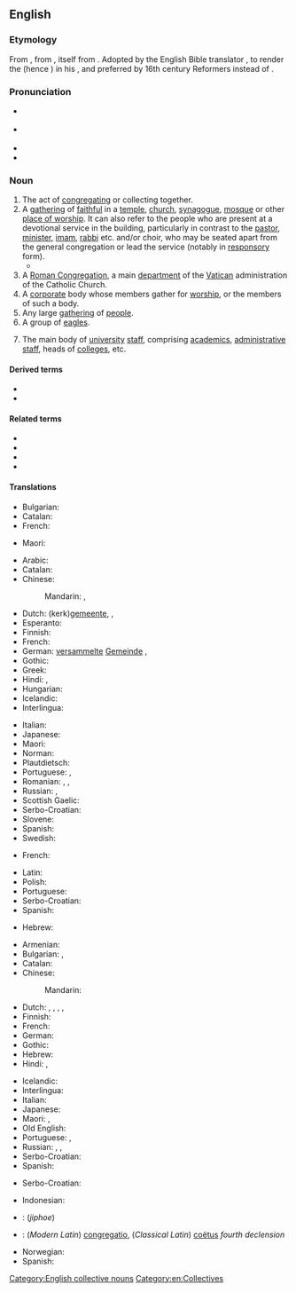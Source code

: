 {{also|congrégation|congrégâtion}}
==English==

===Etymology===
From {{der|en|fro|congregacion}}, from {{der|en|la|congregātiō}}, itself from {{m|la|congregō||to herd into a flock}}. Adopted {{c.|1340}} by the English Bible translator {{w|William Tyndale}}, to render the {{cog|grc|ἐκκλησία||those called together, (popular) meeting}} (hence {{cog|la|ecclēsia}}) in his {{w|New Testament}}, and preferred by 16th century Reformers instead of {{l|en|church}}.

===Pronunciation===
* {{a|RP}} {{IPA|en|/ˌkɒŋɡɹɪˈɡeɪʃən/}}
* {{a|GA}} {{IPA|en|/ˌkɑŋɡɹəˈɡeɪʃən/}}
* {{rhymes|en|eɪʃən}}
* {{hyph|en|con|gre|ga|tion}}

===Noun===
{{en-noun|~}}

# The act of [[congregate|congregating]] or collecting together.
# A [[gathering]] of [[faithful]] in a [[temple]], [[church]], [[synagogue]], [[mosque]] or other [[place of worship]]. It can also refer to the people who are present at a devotional service in the building, particularly in contrast to the [[pastor]], [[minister]], [[imam]], [[rabbi]] etc. and/or choir, who may be seated apart from the general congregation or lead the service (notably in [[responsory]] form).
#* {{quote-journal|1=en|date=13 Jan 2021|journal=The Guardian|author=Bethan McKernan |www=https://www.theguardian.com/world/2021/jan/13/turkey-drought-istanbul-run-out-water-45-days|title=Turkey drought: Istanbul could run out of water in 45 days|text=The critically low level of rainfall in the second half of 2020 – approaching 50% year on year for November – led the religious affairs directorate to instruct imams and their '''congregations''' to pray for rain last month.}}
# A [[w:Roman Congregation|Roman Congregation]], a main [[department]] of the [[Vatican]] administration of the Catholic Church.
# A [[corporate]] body whose members gather for [[worship]], or the members of such a body.
# Any large [[gathering]] of [[people]].
# A group of [[eagle|eagles]].
# {{lb|en|UK|Oxford University}} The main body of [[university]] [[staff]], comprising [[academic]]s, [[administrative]] [[staff]], heads of [[college]]s, etc.

====Derived terms====
* {{l|en|congregational}}
* {{l|en|congregationalism}}

====Related terms====
* {{l|en|congregant}}
* {{l|en|congregate}}
* {{l|en|congregator}}
* {{l|en|gregarious}}

====Translations====
{{trans-top|act of congregating}}
* Bulgarian: {{t+|bg|струпване|n}}
* Catalan: {{t+|ca|congregació|f}}
* French: {{t+|fr|rassemblement|m}}
{{trans-mid}}
* Maori: {{t|mi|ikapahitanga }}
{{trans-bottom}}

{{trans-top|religious gathering of people in a place of worship}}
* Arabic: {{t+|ar|جَمَاعَة|f}}
* Catalan: {{t+|ca|congregació|f}}
* Chinese:
*: Mandarin: {{t+|cmn|會眾|sc=Hani}}, {{t+|cmn|会众|tr=huìzhōng|sc=Hani}}
* Dutch: (kerk)[[gemeente]], {{t+|nl|congregatie}}, {{t+|nl|kudde}}
* Esperanto: {{t|eo|kongregacio}}
* Finnish: {{t+|fi|seurakunta}}
* French: {{t|fr|assemblée des fidèles|f}}
* German: [[versammelt]]e [[Gemeinde]] {{g|f}}, {{t+|de|Gemeinde|f}}
* Gothic: {{t|got|𐌲𐌰𐌼𐌰𐌹𐌽𐌸𐍃|f}}
* Greek: {{t+|el|εκκλησίασμα|n}}
* Hindi: {{t+|hi|जमात|f}} {{qualifier|Islam}}, {{t+|hi|जमाअत|f}}
* Hungarian: {{t+|hu|gyülekezet}}
* Icelandic: {{t|is|söfnuður|m}}
* Interlingua: {{t|ia|congregation}}
{{trans-mid}}
* Italian: {{t+|it|assemblea}}
* Japanese: {{t+|ja|会衆|tr=かいしゅう, kaishū|sc=Jpan}}
* Maori: {{t|mi|whakaminenga}}
* Norman: {{t|nrf|congrégâtion|f}}
* Plautdietsch: {{t|pdt|Vesaumlunk|f}}
* Portuguese: {{t+|pt|congregação|f}}, {{t+|pt|assembleia}}
* Romanian: {{t+|ro|congregație|f}}, {{t|ro|adunare de fideli}}, {{t|ro|organzație fondată religios|f}}
* Russian: {{t+|ru|па́ства|f}}, {{t+|ru|конгрега́ция|f}}
* Scottish Gaelic: {{t|gd|coitheanal|m}}
* Serbo-Croatian: {{t+|sh|kongregacija|f}}
* Slovene: {{t|sl|kongregacija|f}}
* Spanish: {{t|es|congregación|f}}
* Swedish: {{t+|sv|församling|c}} {{qualifier|Christianity only}}
{{trans-bottom}}

{{trans-top|Roman Congregation}}
* French: {{t+|fr|congrégation|f}}
{{trans-mid}}
* Latin: {{t|la|congregatio|f}}
* Polish: {{t+|pl|kongregacja|f}}
* Portuguese: {{t+|pt|congregação|f}}
* Serbo-Croatian: {{t+|sh|kongregacija|f}}
* Spanish: {{t|es|congregación|f}}
{{trans-bottom}}

{{trans-top|corporate body}}
* Hebrew: {{t+|he|עדה|f|tr='eda}}
{{trans-mid}}
{{trans-bottom}}

{{trans-top|large gathering of people}}
* Armenian: {{t+|hy|հավաքույթ}}
* Bulgarian: {{t+|bg|сбор|m}}, {{t+|bg|стру́пване|n}}
* Catalan: {{t+|ca|congregació|f}}
* Chinese:
*: Mandarin: {{t+|cmn|人群|tr=rénqún|sc=Hani}}
* Dutch: {{t+|nl|congregatie}}, {{t+|nl|bijeenkomst}}, {{t+|nl|menigte}}, {{t+|nl|samenscholing}}, {{t+|nl|vergadering}}
* Finnish: {{t+|fi|väkijoukko}}
* French: {{t+|fr|assemblée|f}}
* German: {{t+|de|Versammlung|f}}
* Gothic: {{t|got|𐌲𐌰𐌵𐌿𐌼𐌸𐍃|f}}
* Hebrew: {{t+|he|קהל|m|tr=kaal}}
* Hindi: {{t+|hi|जमात|f}}, {{t+|hi|जमाअत|f}}
{{trans-mid}}
* Icelandic: {{t+|is|mannsöfnuður|m}}
* Interlingua: {{t|ia|congregation}}
* Italian: {{t+|it|congregazione}}
* Japanese: {{t+|ja|集団|tr=しゅうだん, shūdan|sc=Jpan}}
* Maori: {{t|mi|minenga}}, {{t|mi|whakaminenga}}
* Old English: {{t|ang|samnung|f}}
* Portuguese: {{t+|pt|congregação|f}}, {{t+|pt|assembleia|f}}
* Russian: {{t+|ru|собра́ние|n}}, {{t+|ru|скопле́ние|n}}, {{t+|ru|схо́дка|f}}
* Serbo-Croatian: {{t+|sh|kongregacija|f}}
* Spanish: {{t|es|congregación|f}}
{{trans-bottom}}

{{trans-top|group of eagles}}
* Serbo-Croatian: {{t+|sh|jato|n}}
{{trans-mid}}
{{trans-bottom}}

{{checktrans-top}}
* Indonesian: {{t+check|id|kongregasi}}
* {{ttbc|ko}}: {{t+check|ko|집회}} (''jiphoe'')
* {{ttbc|la}}: (''Modern Latin'') [[congregatio]], (''Classical Latin'') [[coëtus]] ''fourth declension''
{{trans-mid}}
* Norwegian: {{t-check|no|menighet}}
* Spanish: {{t-check|es|congregación}}
{{trans-bottom}}

[[Category:English collective nouns]]
[[Category:en:Collectives]]